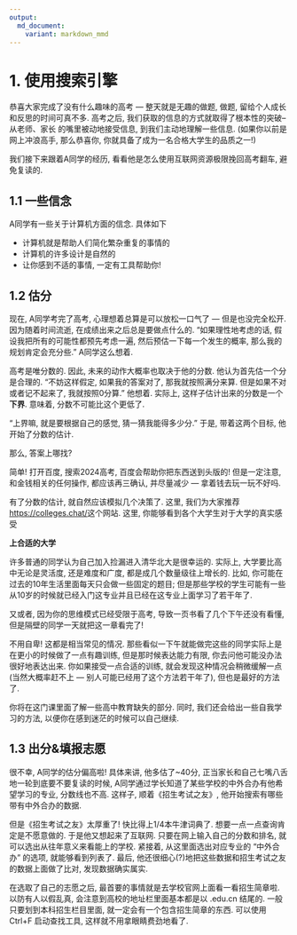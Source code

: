 ```yaml
---
output: 
  md_document:
    variant: markdown_mmd
---
```


# 1. 使用搜索引擎

恭喜大家完成了没有什么趣味的高考 — 整天就是无趣的做题, 做题, 留给个人成长和反思的时间可真不多. 高考之后, 我们获取的信息的方式就取得了根本性的突破–从老师、家长 的嘴里被动地接受信息, 到我们主动地理解一些信息. (如果你以前是网上冲浪高手, 那么恭喜你, 你就具备了成为一名合格大学生的品质之一!)

我们接下来跟着A同学的经历, 看看他是怎么使用互联网资源极限挽回高考翻车, 避免复读的.

## 1.1 一些信念

A同学有一些关于计算机方面的信念. 具体如下

-   计算机就是帮助人们简化繁杂重复的事情的
-   计算机的许多设计是自然的
-   让你感到不适的事情, 一定有工具帮助你!

## 1.2 估分

现在, A同学考完了高考, 心理想着总算是可以放松一口气了 — 但是也没完全松开. 因为随着时间流逝, 在成绩出来之后总是要做点什么的. "如果理性地考虑的话, 假设我把所有的可能性都预先考虑一遍, 然后预估一下每一个发生的概率, 那么我的规划肯定会充分些. " A同学这么想着.

高考是唯分数的. 因此, 未来的动作大概率也取决于他的分数. 他认为首先估一个分是合理的. "不妨这样假定, 如果我的答案对了, 那我就按照满分来算. 但是如果不对或者记不起来了, 我就按照0分算. " 他想着. 实际上, 这样子估计出来的分数是一个**下界**. 意味着, 分数不可能比这个更低了.

"上界嘛, 就是要根据自己的感觉, 猜一猜我能得多少分." 于是, 带着这两个目标, 他开始了分数的估计.

::: qst
那么, 答案上哪找?
:::

::: sol
简单! 打开百度, 搜索2024高考, 百度会帮助你把东西送到头版的! 但是一定注意, 和金钱相关的任何操作, 都应该再三确认, 并尽量减少 — 拿着钱去玩一玩不好吗.
:::

有了分数的估计, 就自然应该模拟几个决策了. 这里, 我们为大家推荐<https://colleges.chat/>这个网站. 这里, 你能够看到各个大学生对于大学的真实感受

::: tip
**上合适的大学**

许多普通的同学认为自己加入捡漏进入清华北大是很幸运的. 实际上, 大学要比高中无论是灵活度, 还是难度和广度, 都是成几个数量级往上增长的. 比如, 你可能在过去的10年生活里面每天只会做一些固定的题目; 但是那些学校的学生可能有一些从10岁的时候就已经入门这专业并且已经在这专业上面学习了若干年了.

又或者, 因为你的思维模式已经受限于高考, 导致一页书看了几个下午还没有看懂, 但是隔壁的同学一天就把这一章看完了!

不用自卑! 这都是相当常见的情况. 那些看似一下午就能做完这些的同学实际上是在更小的时候做了一点有趣训练, 但是那时候表达能力有限, 你去问他可能没办法很好地表达出来. 你如果接受一点合适的训练, 就会发现这种情况会稍微缓解一点(当然大概率赶不上 — 别人可能已经用了这个方法若干年了), 但也是最好的方法了.

你将在这门课里面了解一些高中教育缺失的部分. 同时, 我们还会给出一些自我学习的方法, 以便你在感到迷茫的时候可以自己继续.
:::

## 1.3 出分&填报志愿

很不幸, A同学的估分偏高啦! 具体来讲, 他多估了\~40分, 正当家长和自己七嘴八舌地一轮到底要不要复读的时候, A同学通过学长知道了某些学校的中外合办有他希望学习的专业, 分数线也不高. 这样子, 顺着《招生考试之友》, 他开始搜索有哪些带有中外合办的数据.

但是《招生考试之友》太厚重了! 快比得上1/4本牛津词典了. 想要一点一点查询肯定是不愿意做的. 于是他又想起来了互联网. 只要在网上输入自己的分数和排名, 就可以选出从往年意义来看能上的学校. 紧接着, 从这里面选出对应专业的 "中外合办" 的选项, 就能够看到列表了. 最后, 他还很细心(?)地把这些数据和招生考试之友的数据上面做了比对, 发现数据确实属实.

在选取了自己的志愿之后, 最首要的事情就是去学校官网上面看一看招生简章啦. 以防有人以假乱真, 会注意到高校的地址栏里面基本都是以 .edu.cn 结尾的. 一般只要划到本科招生栏目里面, 就一定会有一个包含招生简章的东西. 可以使用 Ctrl+F 启动查找工具, 这样就不用拿眼睛费劲地看了.
